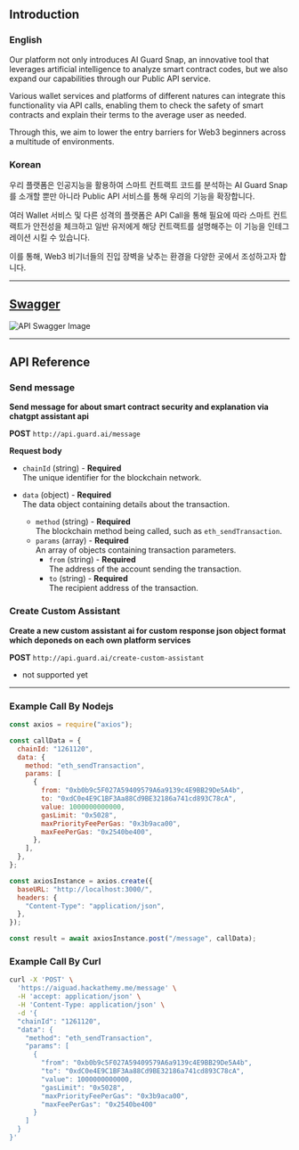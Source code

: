 ## Introduction

### English

Our platform not only introduces AI Guard Snap, an innovative tool that leverages artificial intelligence to analyze smart contract codes, but we also expand our capabilities through our Public API service.

Various wallet services and platforms of different natures can integrate this functionality via API calls, enabling them to check the safety of smart contracts and explain their terms to the average user as needed.

Through this, we aim to lower the entry barriers for Web3 beginners across a multitude of environments.

### Korean

우리 플랫폼은 인공지능을 활용하여 스마트 컨트랙트 코드를 분석하는 AI Guard Snap를 소개할 뿐만 아니라 Public API 서비스를 통해 우리의 기능을 확장합니다.

여러 Wallet 서비스 및 다른 성격의 플랫폼은 API Call을 통해 필요에 따라 스마트 컨트랙트가 안전성을 체크하고 일반 유저에게 해당 컨트랙트를 설명해주는 이 기능을 인테그레이션 시킬 수 있습니다.

이를 통해, Web3 비기너들의 진입 장벽을 낮추는 환경을 다양한 곳에서 조성하고자 합니다.

---

## [Swagger](http://localhost:3000/swagger)

![API Swagger Image](/swagger.png)

---

## API Reference

### Send message

**Send message for about smart contract security and explanation via chatgpt assistant api**

**POST** `http://api.guard.ai/message`

**Request body**

- `chainId` (string) - **Required**  
  The unique identifier for the blockchain network.

- `data` (object) - **Required**  
  The data object containing details about the transaction.
  - `method` (string) - **Required**  
    The blockchain method being called, such as `eth_sendTransaction`.
  - `params` (array) - **Required**  
    An array of objects containing transaction parameters.
    - `from` (string) - **Required**  
      The address of the account sending the transaction.
    - `to` (string) - **Required**  
      The recipient address of the transaction.

### Create Custom Assistant

**Create a new custom assistant ai for custom response json object format which deponeds on each own platform services**

**POST** `http://api.guard.ai/create-custom-assistant`

- not supported yet

---

### Example Call By Nodejs

```js
const axios = require("axios");

const callData = {
  chainId: "1261120",
  data: {
    method: "eth_sendTransaction",
    params: [
      {
        from: "0xb0b9c5F027A59409579A6a9139c4E9BB29De5A4b",
        to: "0xdC0e4E9C1BF3Aa88Cd9BE32186a741cd893C78cA",
        value: 1000000000000,
        gasLimit: "0x5028",
        maxPriorityFeePerGas: "0x3b9aca00",
        maxFeePerGas: "0x2540be400",
      },
    ],
  },
};

const axiosInstance = axios.create({
  baseURL: "http://localhost:3000/",
  headers: {
    "Content-Type": "application/json",
  },
});

const result = await axiosInstance.post("/message", callData);
```

### Example Call By Curl

```bash
curl -X 'POST' \
  'https://aiguad.hackathemy.me/message' \
  -H 'accept: application/json' \
  -H 'Content-Type: application/json' \
  -d '{
  "chainId": "1261120",
  "data": {
    "method": "eth_sendTransaction",
    "params": [
      {
        "from": "0xb0b9c5F027A59409579A6a9139c4E9BB29De5A4b",
        "to": "0xdC0e4E9C1BF3Aa88Cd9BE32186a741cd893C78cA",
        "value": 1000000000000,
        "gasLimit": "0x5028",
        "maxPriorityFeePerGas": "0x3b9aca00",
        "maxFeePerGas": "0x2540be400"
      }
    ]
  }
}'
```
